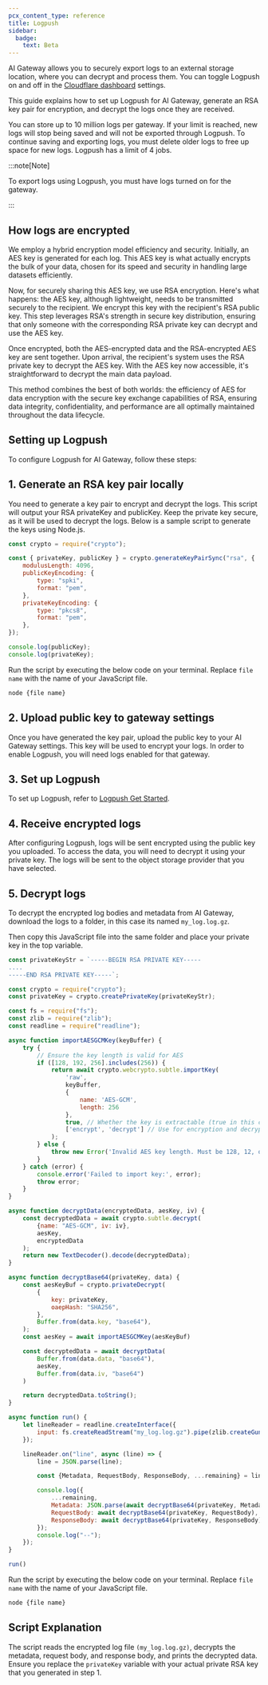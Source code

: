 ```yaml
---
pcx_content_type: reference
title: Logpush
sidebar:
  badge:
    text: Beta
---
```



AI Gateway allows you to securely export logs to an external storage location, where you can decrypt and process them.
You can toggle Logpush on and off in the [Cloudflare dashboard](https://dash.cloudflare.com) settings.

This guide explains how to set up Logpush for AI Gateway, generate an RSA key pair for encryption, and decrypt the logs once they are received.

You can store up to 10 million logs per gateway. If your limit is reached, new logs will stop being saved and will not be exported through Logpush. To continue saving and exporting logs, you must delete older logs to free up space for new logs. Logpush has a limit of 4 jobs.

:::note[Note]

To export logs using Logpush, you must have logs turned on for the gateway.

:::

## How logs are encrypted

We employ a hybrid encryption model efficiency and security. Initially, an AES key is generated for each log. This AES key is what actually encrypts the bulk of your data, chosen for its speed and security in handling large datasets efficiently.

Now, for securely sharing this AES key, we use RSA encryption. Here's what happens: the AES key, although lightweight, needs to be transmitted securely to the recipient. We encrypt this key with the recipient's RSA public key. This step leverages RSA's strength in secure key distribution, ensuring that only someone with the corresponding RSA private key can decrypt and use the AES key.

Once encrypted, both the AES-encrypted data and the RSA-encrypted AES key are sent together. Upon arrival, the recipient's system uses the RSA private key to decrypt the AES key. With the AES key now accessible, it's straightforward to decrypt the main data payload.

This method combines the best of both worlds: the efficiency of AES for data encryption with the secure key exchange capabilities of RSA, ensuring data integrity, confidentiality, and performance are all optimally maintained throughout the data lifecycle.

## Setting up Logpush

To configure Logpush for AI Gateway, follow these steps:

## 1. Generate an RSA key pair locally

You need to generate a key pair to encrypt and decrypt the logs. This script will output your RSA privateKey and publicKey. Keep the private key secure, as it will be used to decrypt the logs. Below is a sample script to generate the keys using Node.js.

```js title="JavaScript"
const crypto = require("crypto");

const { privateKey, publicKey } = crypto.generateKeyPairSync("rsa", {
	modulusLength: 4096,
	publicKeyEncoding: {
		type: "spki",
		format: "pem",
	},
	privateKeyEncoding: {
		type: "pkcs8",
		format: "pem",
	},
});

console.log(publicKey);
console.log(privateKey);
```

Run the script by executing the below code on your terminal. Replace `file name` with the name of your JavaScript file.

```bash
node {file name}
```


## 2. Upload public key to gateway settings

Once you have generated the key pair, upload the public key to your AI Gateway settings. This key will be used to encrypt your logs. In order to enable Logpush, you will need logs enabled for that gateway.

## 3. Set up Logpush

To set up Logpush, refer to [Logpush Get Started](/logs/get-started/).

## 4. Receive encrypted logs

After configuring Logpush, logs will be sent encrypted using the public key you uploaded. To access the data, you will need to decrypt it using your private key. The logs will be sent to the object storage provider that you have selected.

## 5. Decrypt logs

To decrypt the encrypted log bodies and metadata from AI Gateway, download the logs to a folder, in this case its named `my_log.log.gz`.

Then copy this JavaScript file into the same folder and place your private key in the top variable.

```js title="JavaScript"
const privateKeyStr = `-----BEGIN RSA PRIVATE KEY-----
....
-----END RSA PRIVATE KEY-----`;

const crypto = require("crypto");
const privateKey = crypto.createPrivateKey(privateKeyStr);

const fs = require("fs");
const zlib = require("zlib");
const readline = require("readline");

async function importAESGCMKey(keyBuffer) {
    try {
        // Ensure the key length is valid for AES
        if ([128, 192, 256].includes(256)) {
            return await crypto.webcrypto.subtle.importKey(
                'raw',
                keyBuffer,
                {
                    name: 'AES-GCM',
                    length: 256
                },
                true, // Whether the key is extractable (true in this case to allow for export later if needed)
                ['encrypt', 'decrypt'] // Use for encryption and decryption
            );
        } else {
            throw new Error('Invalid AES key length. Must be 128, 12, or 256 bits.');
        }
    } catch (error) {
        console.error('Failed to import key:', error);
        throw error;
    }
}

async function decryptData(encryptedData, aesKey, iv) {
    const decryptedData = await crypto.subtle.decrypt(
        {name: "AES-GCM", iv: iv},
        aesKey,
        encryptedData
    );
    return new TextDecoder().decode(decryptedData);
}

async function decryptBase64(privateKey, data) {
    const aesKeyBuf = crypto.privateDecrypt(
        {
            key: privateKey,
            oaepHash: "SHA256",
        },
        Buffer.from(data.key, "base64"),
    );
    const aesKey = await importAESGCMKey(aesKeyBuf)

    const decryptedData = await decryptData(
        Buffer.from(data.data, "base64"),
        aesKey,
        Buffer.from(data.iv, "base64")
    )

    return decryptedData.toString();
}

async function run() {
    let lineReader = readline.createInterface({
        input: fs.createReadStream("my_log.log.gz").pipe(zlib.createGunzip()),
    });

    lineReader.on("line", async (line) => {
        line = JSON.parse(line);

        const {Metadata, RequestBody, ResponseBody, ...remaining} = line;

        console.log({
            ...remaining,
            Metadata: JSON.parse(await decryptBase64(privateKey, Metadata)),
            RequestBody: await decryptBase64(privateKey, RequestBody),
            ResponseBody: await decryptBase64(privateKey, ResponseBody),
        });
        console.log("--");
    });
}

run()
```

Run the script by executing the below code on your terminal. Replace `file name` with the name of your JavaScript file.

```bash
node {file name}
```

## Script Explanation

The script reads the encrypted log file `(my_log.log.gz)`, decrypts the metadata, request body, and response body, and prints the decrypted data.
Ensure you replace the `privateKey` variable with your actual private RSA key that you generated in step 1.
